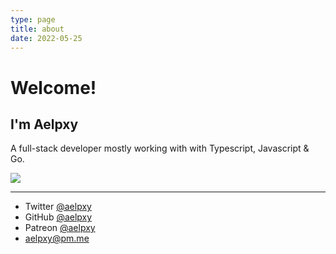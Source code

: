 ```yaml
---
type: page
title: about
date: 2022-05-25
---
```


# Welcome!

## I'm Aelpxy

A full-stack developer mostly working with with Typescript, Javascript & Go.

![](https://github-readme-stats.vercel.app/api?username=aelpxy&show_icons=true&count_private=true)

---

- Twitter [@aelpxy](https://twitter.com/aelpxy)
- GitHub [@aelpxy](https://github.com/aelpxy)
- Patreon [@aelpxy](https://patreon.com/aelpxy)
- aelpxy@pm.me
